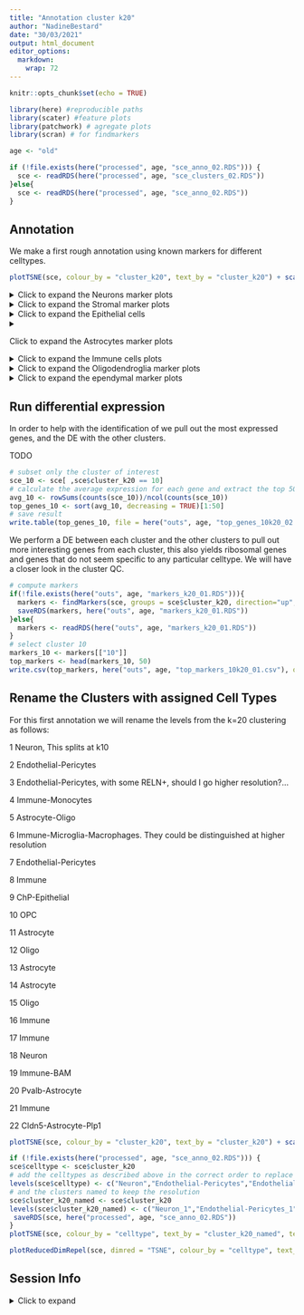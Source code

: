 ```yaml
---
title: "Annotation cluster k20"
author: "NadineBestard"
date: "30/03/2021"
output: html_document
editor_options: 
  markdown: 
    wrap: 72
---
```


```r
knitr::opts_chunk$set(echo = TRUE)
```

```r
library(here) #reproducible paths
library(scater) #feature plots
library(patchwork) # agregate plots
library(scran) # for findmarkers
```

```r
age <- "old"
```

```r
if (!file.exists(here("processed", age, "sce_anno_02.RDS"))) {
  sce <- readRDS(here("processed", age, "sce_clusters_02.RDS"))
}else{
  sce <- readRDS(here("processed", age, "sce_anno_02.RDS"))
}
```

## Annotation

We make a first rough annotation using known markers for different
celltypes.


```r
plotTSNE(sce, colour_by = "cluster_k20", text_by = "cluster_k20") + scale_color_hue()
```

<details>

<summary> Click to expand the Neurons marker plots </summary>

```r
#Neurons:
list_plots <- lapply(c("Snap25", "Stmn2", "Rbfox3", "Gabrb2"),
                     function(x)plotTSNE(sce, colour_by = x ))

wrap_plots(list_plots) +  plot_annotation(title = "Neurons")
```

```r
plotExpression(sce, features=c("Snap25", "Stmn2", "Rbfox3", "Gabrb2") ,
    x="cluster_k20", colour_by = "cluster_k20", ncol=1) + scale_color_hue()
```

```r
#Inhibitory neurons

list_plots <- lapply(c("Gad1", "Gad2", "Slc32a1", "Pvalb"),
                     function(x)plotTSNE(sce, colour_by = x ))
wrap_plots(list_plots) +  plot_annotation(title =  "Inhibitory Neurons")
```

```r
plotExpression(sce, features=c("Gad1", "Gad2", "Slc32a1", "Pvalb"),
    x="cluster_k20", colour_by = "cluster_k20", ncol=1) + scale_color_hue()
```

```r
# Excitatory neurons

list_plots <- lapply(c("Satb2", "Slc12a6", "Slc17a7"),
                     function(x)plotTSNE(sce, colour_by = x )) 
wrap_plots(list_plots) +  plot_annotation(title =  "Exitatory Neurons")
```

```r
plotExpression(sce, features=c("Satb2", "Slc12a6", "Slc17a7"),
    x="cluster_k20", colour_by = "cluster_k20", ncol=1) + scale_color_hue()
```

```r
# RBFOX3 (and other Granulate cell markers)
list_plots <- lapply(c("Cdh15", "Calb2", "Rbfox3", "Reln"),
function(x)plotTSNE(sce, colour_by = x )) 
wrap_plots(list_plots) +  plot_annotation(title =  "RBFO3+ Neurons")
```

```r
plotExpression(sce, features=c("Cdh15", "Calb2", "Rbfox3", "Reln"),
    x="cluster_k20", colour_by = "cluster_k20", ncol=1) + scale_color_hue()
```

</details>

<details>

<summary> Click to expand the Stromal marker plots </summary>

```r
#Stromal

list_plots <- lapply(c( "Lamb1" , 
                                     "Hspg2", 
                                     "Col4a1", 
                                     "Fn1", 
                                     "Lama2"),
            function(x) plotTSNE(sce, colour_by = x ))

wrap_plots(list_plots) +  plot_annotation(title =  "Stromal")
```

```r
plotExpression(sce, features=c( "Lamb1" , 
                                     "Hspg2", 
                                     "Col4a1", 
                                     "Fn1", 
                                     "Lama2"),
    x="cluster_k20", colour_by = "cluster_k20", ncol=1) + scale_color_hue()
```

```r
# Endothelial cells and pericytes

list_plots <- lapply(c( "Cldn5",   
                                     "Icam2",
                                     "Pdgfrb", 
                                     "Notch3", 
                                     "Vwf",
                                     "Flt1",
                                     "Mecom"),
                     function(x)plotTSNE(sce, colour_by = x ))
wrap_plots(list_plots) +  plot_annotation(title =  " Endothelial cells and pericytes")
```

```r
plotExpression(sce, features=c( "Cldn5",   
                                     "Icam2",
                                     "Pdgfrb", 
                                     "Notch3", 
                                     "Vwf",
                                     "Flt1",
                                     "Mecom"),
    x="cluster_k20", colour_by = "cluster_k20", ncol=1) + scale_color_hue()
```

</details>

<details>

<summary>Click to expand the Epithelial cells </summary>

```r
list_plots <- lapply(c("Ttr", "Kcnj13", "Krt18"),
                     function(x)plotTSNE(sce, colour_by = x ))
wrap_plots(list_plots) +  plot_annotation(title =  "Choroid plexus epithelial cells")
```

```r
plotExpression(sce, features=c("Ttr", "Kcnj13", "Krt18"),
    x="cluster_k20", colour_by = "cluster_k20", ncol=1) + scale_color_hue()
```

</details>

<details>

<summary>

Click to expand the Astrocytes marker plots

</summary>

```r
# Astrocytes

list_plots <- lapply(c("Gja1",
                                    "Aqp4", 
                                    "Glul", 
                                    "Sox9", 
                                    "Ndrg2", 
                                    "Gfap", 
                                    "Aldh1a1", 
                                    "Aldh1l1", 
                                    "Vim", 
                                    "Apoe", 
                                    "Fgfr3"),
                     function(x)plotTSNE(sce, colour_by = x ))
wrap_plots(list_plots) +  plot_annotation(title = "Astrocyte")
```

```r
plotExpression(sce, features=c("Gja1",
                                    "Aqp4", 
                                    "Glul", 
                                    "Sox9", 
                                    "Ndrg2", 
                                    "Gfap", 
                                    "Aldh1a1", 
                                    "Aldh1l1", 
                                    "Vim", 
                                    "Apoe", 
                                    "Fgfr3"),
    x="cluster_k20", colour_by = "cluster_k20", ncol=1) + scale_color_hue()
```

```r
#Astrocyte markers as described in Zeisel et al. 2018 in the mouse for telencephalon and non-telencephalon astrocytes

list_plots <- lapply(c( "Agt", 
                                     "Mfge8",  
                                     "Slc6a11",
                                     "Slc6a9", 
                                     "Gdf10",
                                     "Islr",
                                     "Gfap",
                                     "Aqp4")  ,
                     function(x)plotTSNE(sce, colour_by = x ))
wrap_plots(list_plots) +  plot_annotation(title = "Astrocyte mouse telecephalon")
```

</details>

<details>

<summary> Click to expand the Immune cells plots </summary>

```r
#Microglia and macrophages

list_plots <- lapply(c( "Cd74", 
                                     "Spi1", 
                                     "Mrc1", 
                                     "Tmem119", 
                                     "Cx3cr1", 
                                     "Aif1",
                                     "P2ry12",
                                     "C1qc",
                                     "C1qa"),
            function(x)plotTSNE(sce, colour_by = x )) 
wrap_plots(list_plots) +  plot_annotation(title = "Microglia and macrophages")
```

```r
plotExpression(sce, features=c( "Cd74", 
                                     "Spi1", 
                                     "Mrc1", 
                                     "Tmem119", 
                                     "Cx3cr1", 
                                     "Aif1",
                                     "P2ry12",
                                     "C1qc",
                                     "C1qa"),
    x="cluster_k20", colour_by = "cluster_k20", ncol=1) + scale_color_hue()
```

```r
# Border associated mcrophages
list_plots <- lapply(c( "Mrc1", "Ms4a7", "Apoe"),
            function(x)plotTSNE(sce, colour_by = x )) 
wrap_plots(list_plots) +  plot_annotation(title = "Border associated macrophages")
```

```r
plotExpression(sce, features=c( "Mrc1", "Ms4a7", "Apoe"),
    x="cluster_k20", colour_by = "cluster_k20", ncol=1) + scale_color_hue()
```

```r
# Immune cells 
list_plots <- lapply(c( 
  # Tcells
  "Cd3e", 
  # Bcells
  "Cd19", 
  # Natural killer
  "Klrb1c", "Cd209a", 
  # all immune cells (CD45)
  "Ptprc"),
            function(x)plotTSNE(sce, 
                                colour_by = x ,
                                point_alpha=0.3,
                                point_size = 0.5)) 
wrap_plots(list_plots) +  plot_annotation(title = "Immune cells")
```

```r
plotExpression(sce, features=c( 
  # Tcells
  "Cd3e", 
  # Bcells
  "Cd19", 
  # Natural killer
  "Klrb1c", "Cd209a", 
  # all immune cells (CD45)
  "Ptprc"),
    x="cluster_k20", colour_by = "cluster_k20", ncol=1) + scale_color_hue()
```

```r
#monocybes/neutrophils
list_plots <- lapply(c( 
  # monocytes
  "S100a9",
  #neutrophils
  "Ly6g", "Camp"),
            function(x)plotTSNE(sce, 
                                colour_by = x ,
                                point_alpha=0.3,
                                point_size = 0.5)) 
wrap_plots(list_plots) +  plot_annotation(title = "Monocytes and Neutorphils cells")
```

```r
plotExpression(sce, features=c( 
   # monocytes
  "S100a9",
  #neutrophils
  "Ly6g", "Camp"),
    x="cluster_k20", colour_by = "cluster_k20", ncol=1) + scale_color_hue()
```

</details>

<details>

<summary> Click to expand the Oligodendroglia marker plots </summary>

```r
#OPCs

list_plots <- lapply(c("Pdgfra", 
                                    "Cspg4", 
                                    "Gpr17", 
                                    "Ptprz1",
                                    "Olig1", 
                                    "Olig2", 
                                    "Pcdh15", 
                                    "Ptgds",
                                    "Bcan"),
            function(x)plotTSNE(sce, colour_by = x )) 
wrap_plots(list_plots) +  plot_annotation(title = "OPCS")
```

```r
plotExpression(sce, features=c("Pdgfra", 
                                    "Cspg4", 
                                    "Gpr17", 
                                    "Ptprz1",
                                    "Olig1", 
                                    "Olig2", 
                                    "Pcdh15", 
                                    "Ptgds",
                                    "Bcan"),
    x="cluster_k20", colour_by = "cluster_k20", ncol=1) + scale_color_hue()
```

```r
#Oligodendrocytes

list_plots <- lapply(c("Plp1", 
                                    "Cnp", 
                                    "Mag", 
                                    "Mog", 
                                    "Mobp", 
                                    "Mbp", 
                                    "Sox10" ), 
            function(x)plotTSNE(sce, colour_by = x ))
wrap_plots(list_plots) +  plot_annotation(title =  "Oligodendrocytes")
```

```r
plotExpression(sce, features=c("Plp1", 
                                    "Cnp", 
                                    "Mag", 
                                    "Mog", 
                                    "Mobp", 
                                    "Mbp", 
                                    "Sox10" ),
    x="cluster_k20", colour_by = "cluster_k20", ncol=1) + scale_color_hue()
```

</details>

<details>

<summary> Click to expand the ependymal marker plots </summary>

```r
list_plots <- lapply(c("Vit", "Sox9", "Dynlrb2", "Ccdc153", "Rsph1", "Tm4sf1", "Pcp4l1", "Pcp4", "Hspa2", "Cd24a", "Mt2", "Chchd10"), 
           function(x)plotTSNE(sce, colour_by = x )) 
wrap_plots(list_plots) +  plot_annotation(title =  "Ependymal")

```

</details>

## Run differential expression

In order to help with the identification of we pull out the
most expressed genes, and the DE with the other clusters.

TODO
```r
# subset only the cluster of interest
sce_10 <- sce[ ,sce$cluster_k20 == 10]
# calculate the average expression for each gene and extract the top 50
avg_10 <- rowSums(counts(sce_10))/ncol(counts(sce_10))
top_genes_10 <- sort(avg_10, decreasing = TRUE)[1:50]
# save result
write.table(top_genes_10, file = here("outs", age, "top_genes_10k20_02.tsv"), sep = "\t", quote = FALSE, col.names = FALSE, row.names = TRUE)
```

We perform a DE between  each cluster and the other clusters to pull out
more interesting genes from each cluster, this also yields ribosomal
genes and genes that do not seem specific to any particular celltype. We
will have a closer look in the cluster QC.

```r
# compute markers
if(!file.exists(here("outs", age, "markers_k20_01.RDS"))){
  markers <- findMarkers(sce, groups = sce$cluster_k20, direction="up", lfc=1)
  saveRDS(markers, here("outs", age, "markers_k20_01.RDS"))
}else{
  markers <- readRDS(here("outs", age, "markers_k20_01.RDS"))
}
# select cluster 10
markers_10 <- markers[["10"]]
top_markers <- head(markers_10, 50)
write.csv(top_markers, here("outs", age, "top_markers_10k20_01.csv"), quote = FALSE)
```

## Rename the Clusters with assigned Cell Types

For this first annotation we will rename the levels from the k=20
clustering as follows:

1 Neuron, This splits at k10

2 Endothelial-Pericytes

3 Endothelial-Pericytes, with some RELN+, should I go higher resolution?... 

4 Immune-Monocytes

5 Astrocyte-Oligo

6 Immune-Microglia-Macrophages. They could be distinguished at higher resolution

7 Endothelial-Pericytes

8 Immune

9 ChP-Epithelial

10 OPC

11 Astrocyte

12 Oligo

13 Astrocyte

14 Astrocyte

15 Oligo

16 Immune

17 Immune

18 Neuron

19 Immune-BAM

20 Pvalb-Astrocyte

21 Immune

22 Cldn5-Astrocyte-Plp1


```r
plotTSNE(sce, colour_by = "cluster_k20", text_by = "cluster_k20") + scale_color_hue()
```

```r
if (!file.exists(here("processed", age, "sce_anno_02.RDS"))) {
sce$celltype <- sce$cluster_k20 
# add the celltypes as described above in the correct order to replace the levels.
levels(sce$celltype) <- c("Neuron","Endothelial-Pericytes","Endothelial-Pericytes","Immune-Monocytes","Astrocyte-Oligo","Immune-Microglia-Macrophages","Endothelial-Pericytes","Immune","ChP-Epithelial","OPC","Astrocyte","Oligo","Astrocyte","Astrocyte","Oligo","Immune","Immune","Neuron","Immune-BAM","Astrocyte-Pvalb","Immune","Astrocyte-Plp1-Cldn5")
# and the clusters named to keep the resolution
sce$cluster_k20_named <- sce$cluster_k20 
levels(sce$cluster_k20_named) <- c("Neuron_1","Endothelial-Pericytes_1","Endothelial-Pericytes_2","Immune-Monocytes","Astrocyte-Oligo","Immune-Microglia-Macrophages","Endothelial-Pericytes_3","Immune_1","ChP-Epithelial","OPC","Astrocyte_1","Oligo_2","Astrocyte_2","Astrocyte_3","Oligo_1","Immune_2","Immune_3","Neuron_2","Immune-BAM","Astrocyte-Pvalb","Immune_4","Astrocyte-Plp1-Cldn5")
 saveRDS(sce, here("processed", age, "sce_anno_02.RDS"))
}
plotTSNE(sce, colour_by = "celltype", text_by = "cluster_k20_named", text_size = 3) + scale_color_hue()
```


```r
plotReducedDimRepel(sce, dimred = "TSNE", colour_by = "celltype", text_by = "cluster_k20_named", text_size = 3) + scale_color_hue()
```
## Session Info

<details>

<summary> Click to expand </summary>

```r
sessionInfo()
```

</details>

